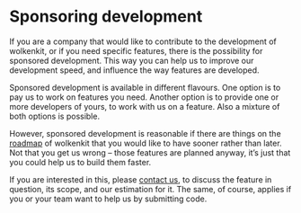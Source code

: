 
# Sponsoring development

If you are a company that would like to contribute to the development of wolkenkit, or if you need specific features, there is the possibility for sponsored development. This way you can help us to improve our development speed, and influence the way features are developed.

Sponsored development is available in different flavours. One option is to pay us to work on features you need. Another option is to provide one or more developers of yours, to work with us on a feature. Also a mixture of both options is possible.

However, sponsored development is reasonable if there are things on the [roadmap](https://github.com/thenativeweb/wolkenkit/blob/master/roadmap.md) of wolkenkit that you would like to have sooner rather than later. Not that you get us wrong – those features are planned anyway, it’s just that you could help us to build them faster.

If you are interested in this, please [contact us](mailto:hello@thenativeweb.io), to discuss the feature in question, its scope, and our estimation for it. The same, of course, applies if you or your team want to help us by submitting code.

